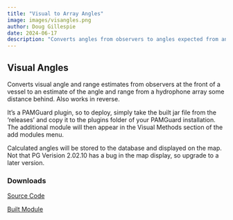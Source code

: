 ```yaml
---
title: "Visual to Array Angles"
image: images/visangles.png
author: Doug Gillespie
date: 2024-06-17
description: "Converts angles from observers to angles expected from an array further behind the vessel"
---
```


## Visual Angles

Converts visual angle and range estimates from observers at the front of a vessel to an estimate of the angle and range from a hydrophone array some distance behind. Also works in reverse.

It's a PAMGuard plugin, so to deploy, simply take the built jar file from the 'releases' and copy it to the plugins folder of your PAMGuard installation. The additional module will then appear in the Visual Methods section of the add modules menu.

Calculated angles will be stored to the database and displayed on the map. Not that PG Verision 2.02.10 has a bug in the map display, so upgrade to a later version.

### Downloads

[Source Code](https://github.com/PAMGuard/VisualAngles)

[Built Module](https://github.com/PAMGuard/VisualAngles/releases/tag/V1.1)
